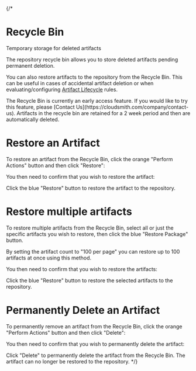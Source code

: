 
{/* 
# Recycle Bin

Temporary storage for deleted artifacts

The repository recycle bin allows you to store deleted artifacts pending permanent deletion. 

You can also restore artifacts to the repository from the Recycle Bin. This can be useful in cases of accidental artifact deletion or when evaluating/configuring [Artifact Lifecycle](/artifact-management/retention-rules) rules.    

<Note variant="note" headline="Early Access Feature">
The Recycle Bin is currently an early access feature. If you would like to try this feature, please [Contact Us](https://cloudsmith.com/company/contact-us).
</Note>

<Note variant="warning" headline="Artifact Retention">
Artifacts in the recycle bin are retained for a 2 week period and then are automatically deleted.
</Note>

# Restore an Artifact

To restore an artifact from the Recycle Bin, click the orange "Perform Actions" button and then click "Restore":

<BlockImage src={img3c588a7_recycle_bin_restore} alt="Restore an artifact"></BlockImage>

You then need to confirm that you wish to restore the artifact: 

<BlockImage src={imgcc4f39b_recycle_bin_restore_confirmation} alt=""></BlockImage>

Click the blue "Restore" button to restore the artifact to the repository. 

# Restore multiple artifacts

To restore multiple artifacts from the Recycle Bin, select all or just the specific artifacts you wish to restore, then click the blue "Restore Package" button. 

<BlockImage src={img4f72713_recycle_bin_restore_multiple} alt="Restore multiple artifacts"></BlockImage>

By setting the artifact count to "100 per page" you can restore up to 100 artifacts at once using this method.

You then need to confirm that you wish to restore the artifacts:

<BlockImage src={img4cef609_Screenshot_2024_07_26_at_11_21_31} alt=""></BlockImage>

Click the blue "Restore" button to restore the selected artifacts to the repository. 

# Permanently Delete an Artifact

To permanently remove an artifact from the Recycle Bin, click the orange "Perform Actions" button and then click "Delete":

<BlockImage src={imgb29925f_recycle_bin_delete} alt=""></BlockImage>

You then need to confirm that you wish to permanently delete the artifact:

<BlockImage src={imgf6d126e_recycle_bin_delete_confim} alt=""></BlockImage>

Click "Delete" to permanently delete the artifact from the Recycle Bin. The artifact can no longer be restored to the repository. */}
